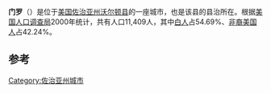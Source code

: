 {{otheruses|门罗}}
{{Infobox settlement
|official_name = 门罗
| native_name= Monroe
| other_name = 
| settlement_type = [[城市|城市]]
| image_skyline                   = 
| imagesize                       = 
| image_caption                   = 
| image_flag                      = 
| flag_size                       = 
| image_seal                      = 
| seal_size                       = 
| image_shield                    = 
| shield_size                     = 
| image_blank_emblem              = 
| blank_emblem_type               = 
| blank_emblem_size               = 
| nickname                        = 
| motto                           = <!-- images and maps  ----------->
| image_map                       = Walton_County_Georgia_Incorporated_and_Unincorporated_areas_Monroe_Highlighted.svg
| mapsize                         = 250px
| map_caption = 在佐治亚州和沃尔顿县的位置
| pushpin_map = USA Georgia
| pushpin_label_position          = <!-- the position of the pushpin label: left, right, top, bottom, none -->
| pushpin_mapsize                 = <!-- Location ------------------>
| pushpin_map_caption = 在佐治亚州的位置
| coordinates = {{coord|33|47|36|N|83|42|39|W|region:US_type:city|display=inline,title}}
| subdivision_type = [[世界政區索引|国家]]
| subdivision_name= 美国
| subdivision_type1 = [[美国州份|州]]
| subdivision_type2 = [[佐治亚州行政区划|县]]
| subdivision_name1 = [[喬治亞州|喬治亞州]]
| subdivision_name2 = [[沃尔顿县_(佐治亚州)|沃尔顿县]]
| established_title               = <!-- Settled -->
| established_date                = 
| established_title2              = <!-- Incorporated (town) -->
| established_date2               = 
| established_title3              = <!-- Incorporated (city) -->
| established_date3               = <!-- Area    --------------------->
| government_footnotes            = 
| government_type                 = 
| leader_title = [[市长|市长]]
| leader_name = 约翰·霍华德<ref>{{cite web | url=http://www.monroega.com/government/mayors-office | title=Mayor's Office | publisher=City of Monroe, GA | accessdate=13 May 2018 | archive-url=https://web.archive.org/web/20180313110947/http://www.monroega.com/government/mayors-office | archive-date=2018-03-13 | dead-url=yes | df= }}</ref>
| leader_title1                   = <!-- for places with, say, both a mayor and a city manager -->
| leader_name1                    = 
| unit_pref                       = Imperial
| area_footnotes                  = 
| area_magnitude                  = 
| area_total_km2                  = 27.1
| area_total_sq_mi                = 10.5
| area_land_km2                   = 26.8
| area_land_sq_mi                 = 10.4
| area_water_km2                  = 0.3
| area_water_sq_mi                = 0.1
| area_water_percent              = 
| area_urban_km2                  = 
| area_urban_sq_mi                = 
| area_metro_km2                  = 
| area_metro_sq_mi                = 
| area_blank1_title               = 
| area_blank1_km2                 = 
| area_blank1_sq_mi               = <!-- Population   ----------------------->
| elevation_footnotes             = <!--for references: use <ref> tags-->
| elevation_m                     = 277
| elevation_ft                    = 909
<!-- Area/postal codes & others -------->
| population_total                = 13478
| population_as_of                = 2016
| population_footnotes            = 
| population_density_km2          = 420.9
| population_density_sq_mi        = auto
| population_urban                = 
| population_density_urban_km2    = 
| population_density_urban_sq_mi  = 
| population_metro                = 
| population_density_metro_km2    = 
| population_density_metro_sq_mi  = 
| population_blank1_title         = 
| population_blank1               = 
| population_density_blank1_km2   = 
| population_density_blank1_sq_mi = <!-- General information  --------------->
| population_note                 = 
| postal_code_type = [[美國郵區編號|美國郵區編號]]
| postal_code = 30655-30656
| area_code  = 470/678/770
| website = http://www.monroega.com/
| footnotes                       = 
| image_dot_map                   = 
| dot_mapsize                     = 
| dot_map_caption                 = 
| dot_x                           = 
| dot_y                           = 
| pushpin_label                   = Monroe
| leader_title2                   = 
| leader_name2                    = 
| leader_title3                   = 
| leader_name3                    = 
| leader_title4                   = 
| leader_name4                    = 
| timezone                        = [[美国东部时间|EST]]
| utc_offset                      = -5
| timezone_DST                    = EDT
| utc_offset_DST                  = -4
| blank_name = [[聯邦資料處理標準|FIPS代码]]
| blank_info = 13-52192<ref name="GR2">{{cite web|url=http://factfinder2.census.gov|publisher=[[United_States_Census_Bureau|United States Census Bureau]]|accessdate=2008-01-31|title=American FactFinder|archive-date=2013-09-11|archive-url=https://web.archive.org/web/20130911234518/http://factfinder2.census.gov/|dead-url=no}}</ref>
| blank1_name = [[地名信息系统|GNIS]] ID
| blank1_info = 0356398<ref name="GR3">{{cite web|url=http://geonames.usgs.gov|accessdate=2008-01-31|title=US Board on Geographic Names|publisher=[[United_States_Geological_Survey|United States Geological Survey]]|date=2007-10-25|archive-date=2012-02-12|archive-url=https://web.archive.org/web/20120212191832/http://geonames.usgs.gov/|dead-url=no}}</ref>
| pop_est_as_of = 2016
| pop_est_footnotes = <ref name="USCensusEst2016">{{cite web|url=https://www.census.gov/programs-surveys/popest/data/tables.2016.html|title=Population and Housing Unit Estimates|accessdate=June 9, 2017|archive-date=2018-06-13|archive-url=https://web.archive.org/web/20180613152514/https://www.census.gov/programs-surveys/popest/data/tables.2016.html|dead-url=no}}</ref>
| population_est = 13478
}}
'''门罗'''（{{lang-en|Monroe}}）是位于[[美国|美国]][[佐治亚州|佐治亚州]][[沃尔顿县_(佐治亚州)|沃尔顿县]]的一座城市，也是该县的县治所在。根据[[美国人口调查局|美国人口调查局]]2000年统计，共有人口11,409人，其中[[白人|白人]]占54.69%、[[非裔美国人|非裔美国人]]占42.24%。

==参考==
{{reflist}}
{{沃爾頓縣 (喬治亞州)}}
{{DEFAULTSORT:Monroe}}
[[Category:佐治亚州城市|Category:佐治亚州城市]]
{{Georgia state-stub}}